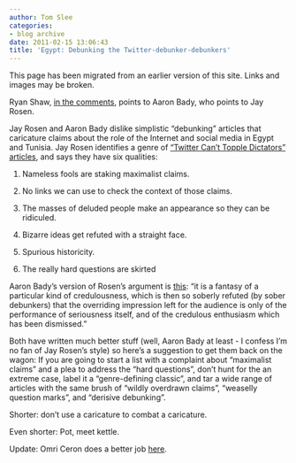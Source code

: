 ```yaml
---
author: Tom Slee
categories:
- blog archive
date: 2011-02-15 13:06:43
title: 'Egypt: Debunking the Twitter-debunker-debunkers'
---
```


::: {.callout-note}

This page has been migrated from an earlier version of this site. 
Links and images may be broken.

:::



				

Ryan Shaw, [in the comments](http://whimsley.typepad.com/whimsley/2011/02/egypts-facebook-revolution-looking-under-the-lamp-post-.html?cid=6a00d83451d3b369e2014e8616d965970d#comment-6a00d83451d3b369e2014e8616d965970d), points to Aaron Bady, who points to Jay Rosen.




Jay Rosen and Aaron Bady dislike simplistic "debunking" articles that caricature claims about the role of the Internet and social media in Egypt and Tunisia. Jay Rosen identifies a genre of ["Twitter Can't Topple Dictators" articles](http://pressthink.org/2011/02/the-twitter-cant-topple-dictators-article/), and says they have six qualities:






  1. Nameless fools are staking maximalist claims.


  2. No links we can use to check the context of those claims.


  3. The masses of deluded people make an appearance so they can be ridiculed.


  4. Bizarre ideas get refuted with a straight face.


  5. Spurious historicity.


  6. The really hard questions are skirted




Aaron Bady's version of Rosen’s argument is [this](http://zunguzungu.wordpress.com/2011/02/14/knowing-and-unknowing-the-egyptian-public/): "it is a fantasy of a particular kind of credulousness, which is then so soberly refuted (by sober debunkers) that the overriding impression left for the audience is only of the performance of seriousness itself, and of the credulous enthusiasm which has been dismissed."




Both have written much better stuff (well, Aaron Bady at least - I confess I'm no fan of Jay Rosen's style) so here's a suggestion to get them back on the wagon: If you are going to start a list with a complaint about "maximalist claims" and a plea to address the "hard questions", don't  hunt for the an extreme case, label it a "genre-defining classic", and tar a wide range of articles with the same brush  of "wildly overdrawn claims", "weaselly question marks", and "derisive debunking".




Shorter: don't use a caricature to combat a caricature.




Even shorter: Pot, meet kettle.




Update: Omri Ceron does a better job [here](http://www.iconindexsymbol.com/2011/02/jay-rosen-is-wrong-twitter-revolution-and-facebook-revolution-cyber-utopians-really-do-think-its-that-simple/).


		
